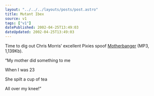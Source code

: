 ```yaml
---
layout: "../../../layouts/posts/post.astro"
title: Mutant Ibex
source: v1
tags: ["v1"]
datePublished: 2002-04-25T13:49:03
dateUpdated: 2002-04-25T13:49:03
---
```


Time to dig out Chris Morris&#8217; excellent Pixies spoof [Motherbanger][1] (MP3, 1,139Kb).

&#8220;My mother did something to me

When I was 23

She spilt a cup of tea

All over my knee!&#8221;

[1]: http://www.cookdandbombd.com/mp3/motherbanger.mp3 "Chris Morris' Pixies spoof Motherbanger MP3 at Cookdandbombd"
